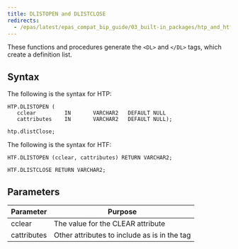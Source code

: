 ```yaml
---
title: DLISTOPEN and DLISTCLOSE
redirects:
  - /epas/latest/epas_compat_bip_guide/03_built-in_packages/htp_and_htf/dlistopen_and_dlistclose/ #generated for docs/epas/reorg-role-use-case-mode
---
```


These functions and procedures generate the `<DL>` and `</DL>` tags, which create a definition list.

## Syntax

The following is the syntax for HTP:

```
HTP.DLISTOPEN (
   cclear         IN       VARCHAR2   DEFAULT NULL
   cattributes    IN       VARCHAR2   DEFAULT NULL);

htp.dlistClose;
```

The following is the syntax for HTF:

```
HTF.DLISTOPEN (cclear, cattributes) RETURN VARCHAR2;

HTF.DLISTCLOSE RETURN VARCHAR2;
```

## Parameters

| Parameter | Purpose  |
| --------- | -------- |
| cclear | The value for the CLEAR attribute
| cattributes | Other attributes to include as is in the tag |
